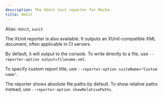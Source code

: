 ```yaml
---
description: The XUnit test reporter for Mocha.
title: XUnit
---
```


Alias: `XUnit`, `xunit`

The XUnit reporter is also available.
It outputs an XUnit-compatible XML document, often applicable in CI servers.

By default, it will output to the console.
To write directly to a file, use `--reporter-option output=filename.xml`.

To specify custom report title, use `--reporter-option suiteName="Custom name"`.

The reporter shows absolute file paths by default.
To show relative paths instead, use `--reporter-option showRelativePaths`.

